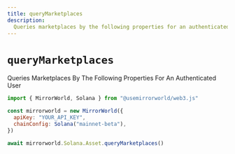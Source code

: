 ```yaml
---
title: queryMarketplaces
description:
  Queries marketplaces by the following properties for an authenticated user
---
```


# `queryMarketplaces`

Queries Marketplaces By The Following Properties For An Authenticated User

```js
import { MirrorWorld, Solana } from "@usemirrorworld/web3.js"

const mirrorworld = new MirrorWorld({
  apiKey: "YOUR_API_KEY",
  chainConfig: Solana("mainnet-beta"),
})

await mirrorworld.Solana.Asset.queryMarketplaces()
```
